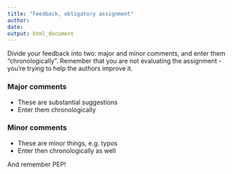 ---
title: "Feedback, obligatory assignment"
author: 
date: 
output: html_document
---


Divide your feedback into two: major and minor comments, and enter them "chronologically". Remember that you are not evaluating the assignment - you're trying to help the authors improve it.

### Major comments

- These are substantial suggestions
- Enter them chronologically

### Minor comments

- These are minor things, e.g. typos
- Enter then chronologically as well

And remember PEP!